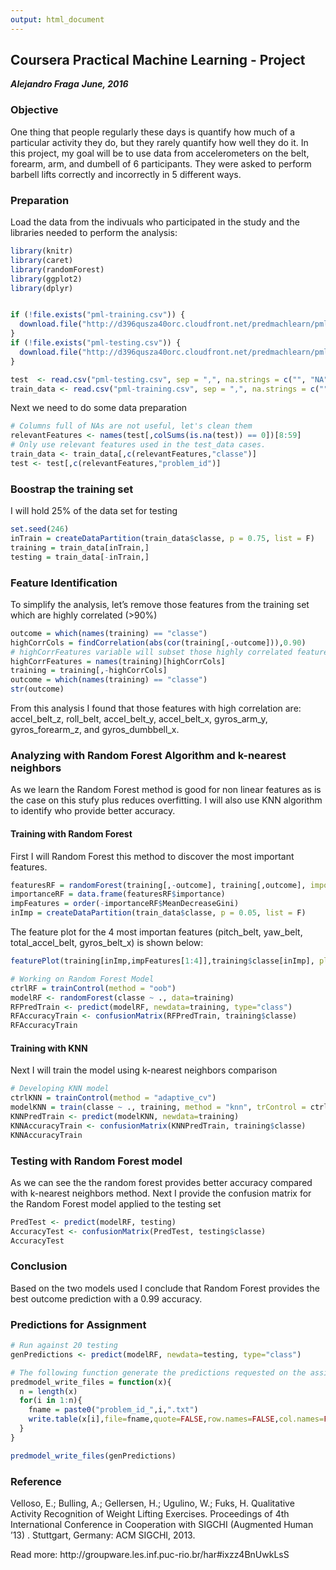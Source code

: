 ---
output: html_document
---
## Coursera Practical Machine Learning - Project
***Alejandro Fraga***
***June, 2016***

### Objective

One thing that people regularly these days is quantify how much of a particular activity they 
do, but they rarely quantify how well they do it. In this project, my goal will be to 
use data from accelerometers on the belt, forearm, arm, and dumbell of 6 participants. 
They were asked to perform barbell lifts correctly and incorrectly in 5 different ways.

### Preparation
Load the data from the indivuals who participated in the study and the libraries needed to perform the analysis: 

```{r echo=FALSE, warning=FALSE}
library(knitr)
library(caret)
library(randomForest)
library(ggplot2)
library(dplyr)


if (!file.exists("pml-training.csv")) {
  download.file("http://d396qusza40orc.cloudfront.net/predmachlearn/pml-training.csv", destfile = "pml-training.csv")
}
if (!file.exists("pml-testing.csv")) {
  download.file("http://d396qusza40orc.cloudfront.net/predmachlearn/pml-testing.csv", destfile = "pml-testing.csv")
}

test  <- read.csv("pml-testing.csv", sep = ",", na.strings = c("", "NA"))
train_data <- read.csv("pml-training.csv", sep = ",", na.strings = c("", "NA"))

```
Next we need to do some data preparation

```{r}
# Columns full of NAs are not useful, let's clean them
relevantFeatures <- names(test[,colSums(is.na(test)) == 0])[8:59]
# Only use relevant features used in the test_data cases.
train_data <- train_data[,c(relevantFeatures,"classe")]
test <- test[,c(relevantFeatures,"problem_id")]

```

### Boostrap the training set

I will hold 25% of the data set for testing 

```{r}
set.seed(246)
inTrain = createDataPartition(train_data$classe, p = 0.75, list = F)
training = train_data[inTrain,]
testing = train_data[-inTrain,]
```

### Feature Identification
To simplify the analysis, let's remove those features from the training set which are highly correlated (>90%)

```{r}
outcome = which(names(training) == "classe")
highCorrCols = findCorrelation(abs(cor(training[,-outcome])),0.90)
# highCorrFeatures variable will subset those highly correlated features
highCorrFeatures = names(training)[highCorrCols]
training = training[,-highCorrCols]
outcome = which(names(training) == "classe")
str(outcome)
```
From this analysis I found that those features with high correlation are: 
accel_belt_z, roll_belt, accel_belt_y, accel_belt_x, gyros_arm_y, gyros_forearm_z, and gyros_dumbbell_x.

### Analyzing with Random Forest Algorithm and k-nearest neighbors
As we learn the Random Forest method is good for non linear features as is the case on this stufy plus reduces overfitting. I will also use KNN algorithm to identify who provide better accuracy.

#### Training with Random Forest
First I will Random Forest this method to discover the most important features.

```{r}
featuresRF = randomForest(training[,-outcome], training[,outcome], importance = T)
importanceRF = data.frame(featuresRF$importance)
impFeatures = order(-importanceRF$MeanDecreaseGini)
inImp = createDataPartition(train_data$classe, p = 0.05, list = F)
```
The feature plot for the 4 most importan features (pitch_belt, yaw_belt, total_accel_belt, gyros_belt_x) is shown below:
```{r}
featurePlot(training[inImp,impFeatures[1:4]],training$classe[inImp], plot = "pairs")

# Working on Random Forest Model
ctrlRF = trainControl(method = "oob")
modelRF <- randomForest(classe ~ ., data=training)
RFPredTrain <- predict(modelRF, newdata=training, type="class")
RFAccuracyTrain <- confusionMatrix(RFPredTrain, training$classe)
RFAccuracyTrain
```

#### Training with KNN

Next I will train the model using k-nearest neighbors comparison
```{r}
# Developing KNN model
ctrlKNN = trainControl(method = "adaptive_cv")
modelKNN = train(classe ~ ., training, method = "knn", trControl = ctrlKNN)
KNNPredTrain <- predict(modelKNN, newdata=training)
KNNAccuracyTrain <- confusionMatrix(KNNPredTrain, training$classe)
KNNAccuracyTrain

```

### Testing with Random Forest model
As we can see the the random forest provides better accuracy compared with k-nearest neighbors method. Next I provide the confusion matrix for the Random Forest model applied to the  testing set

```{r}
PredTest <- predict(modelRF, testing)
AccuracyTest <- confusionMatrix(PredTest, testing$classe)
AccuracyTest
```

### Conclusion

Based on the two models used I conclude that Random Forest provides the best outcome prediction with a 0.99 accuracy.

### Predictions for Assignment

```{r}
# Run against 20 testing 
genPredictions <- predict(modelRF, newdata=testing, type="class")

# The following function generate the predictions requested on the assingment
predmodel_write_files = function(x){
  n = length(x)
  for(i in 1:n){
    fname = paste0("problem_id_",i,".txt")
    write.table(x[i],file=fname,quote=FALSE,row.names=FALSE,col.names=FALSE)
  }
}

predmodel_write_files(genPredictions)
```

### Reference

Velloso, E.; Bulling, A.; Gellersen, H.; Ugulino, W.; Fuks, H. Qualitative Activity 
Recognition of Weight Lifting Exercises. Proceedings of 4th International Conference in 
Cooperation with SIGCHI (Augmented Human '13) . Stuttgart, Germany: ACM SIGCHI, 2013.

Read more: http://groupware.les.inf.puc-rio.br/har#ixzz4BnUwkLsS
